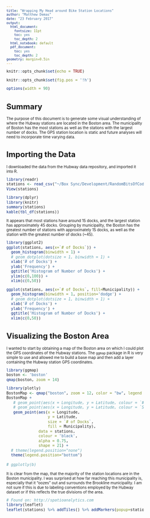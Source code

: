 ```yaml
---
title: "Wrapping My Head around Bike Station Locations"
author: "Matthew Demas"
date: "23 February 2017"
output:
  html_document:
    fontsize: 11pt
    toc: yes
    toc_depth: 2
  html_notebook: default
  pdf_document:
    toc: yes
    toc_depth: 2
geometry: margin=0.5in
---
```


<style type="text/css">
body, td {
   font-size: 10px;
}
code.r{
  font-size: 10px;
}
pre {
  font-size: 10px
}
</style>

```r
knitr::opts_chunk$set(echo = TRUE)
```

```r
knitr::opts_chunk$set(fig.pos = '!h')
```

```r
options(width = 90)
```

# Summary
The purpose of this document is to generate some visual understanding of where the Hubway stations are located in the Boston area. The municipality of Boston has the most stations as well as the stations with the largest number of docks. The GPS station location is static and future analyses will need to incorporate time varying data.

# Importing the Data
I downloaded the data from the Hubway data repository, and imported it into R.
```r
library(readr)
stations <- read_csv("~/Box Sync/Development/RandomBitsOfCode/R/Hubway/data/Hubway_Stations_2011_2016.csv")
View(stations)
```

```r
library(dplyr)
library(knitr)
summary(stations)
kable(tbl_df(stations))
```

It appears that most stations have around 15 docks, and the largest station has approximately 45 docks. Grouping by municipality, the Boston has the greatest number of stations with approximately 15 docks, as well as the station with the greatest number of docks (~45).
```r
library(ggplot2)
ggplot(stations, aes(x=`# of Docks`)) +
  geom_histogram(binwidth = 1) +
  # geom_dotplot(dotsize = 1, binwidth = 1) + 
  xlab('# of Docks') +
  ylab('Frequency') +
  ggtitle('Histogram of Number of Docks') +
  ylim(c(0,100)) + 
  xlim(c(0,50))
```

```r
ggplot(stations, aes(x=`# of Docks`, fill=Municipality)) +
  geom_histogram(binwidth = 1, position='dodge') +
  # geom_dotplot(dotsize = 1, binwidth = 1) + 
  xlab('# of Docks') +
  ylab('Frequency') +
  ggtitle('Histogram of Number of Docks') +
  xlim(c(0,50))
```


# Visualizing the Boston Area
I wanted to start by obtaining a map of the Boston area on which I could plot the GPS coordinates of the Hubway stations. The ```ggmap``` package in R is very simple to use and allowed me to build a base map and then add a layer containing the Hubway station GPS coordinates.
```r
library(ggmap)
boston <- 'boston'
qmap(boston, zoom = 14)
```
```r
library(plotly)
BostonMap <- qmap("boston", zoom = 12, color = "bw", legend = "topleft")
BostonMap +
   # geom_point(aes(x = Longitude, y = Latitude, colour = `# of Docks`, size = `# of Docks`),
   # geom_point(aes(x = Longitude, y = Latitude, colour = `Station ID`, size = `# of Docks`),
   geom_point(aes(x = Longitude, 
                  y = Latitude, 
                  size = `# of Docks`,
                  fill = Municipality),
              data = stations, 
              colour = 'black', 
              alpha = 0.75,
              shape = 21) +
  # theme(legend.position="none")
  theme(legend.position="bottom")
  
# ggplotly(b)

```

It is clear from the map, that the majority of the station locations are in the Boston municipality. I was surprised at how far reaching this municipality is, especially that it "oozes" out and surrounds the Brookline municipality. I am not sure if this is due to labeling conventions employed by the Hubway dataset or if this reflects the true divisions of the area.

```r
# Found on: http://spatioanalytics.com
library(leaflet)
leaflet(stations) %>% addTiles() %>% addMarkers(popup=stations$`Station ID`)
```

